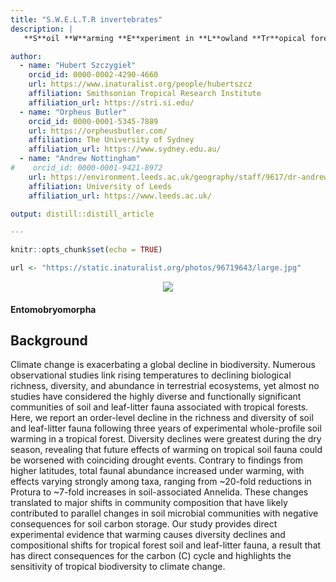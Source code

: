 ```yaml
---
title: "S.W.E.L.T.R invertebrates"
description: |
   **S**oil **W**arming **E**xperiment in **L**owland **Tr**opical forest

author:
  - name: "Hubert Szczygieł"
    orcid_id: 0000-0002-4290-4660
    url: https://www.inaturalist.org/people/hubertszcz
    affiliation: Smithsonian Tropical Research Institute
    affiliation_url: https://stri.si.edu/
  - name: "Orpheus Butler"
    orcid_id: 0000-0001-5345-7889
    url: https://orpheusbutler.com/
    affiliation: The University of Sydney
    affiliation_url: https://www.sydney.edu.au/
  - name: "Andrew Nottingham"
#    orcid_id: 0000-0001-9421-8972
    url: https://environment.leeds.ac.uk/geography/staff/9617/dr-andrew-nottingham
    affiliation: University of Leeds
    affiliation_url: https://www.leeds.ac.uk/

output: distill::distill_article

---
```


```r
knitr::opts_chunk$set(echo = TRUE)
```

```r
url <- "https://static.inaturalist.org/photos/96719643/large.jpg"
```

<center><img src="`r url`"></center>
#### Entomobryomorpha

## Background
Climate change is exacerbating a global decline in biodiversity. Numerous observational studies link rising temperatures to declining biological richness, diversity, and abundance in terrestrial ecosystems, yet almost no studies have considered the highly diverse and functionally significant communities of soil and leaf-litter fauna associated with tropical forests. Here, we report an order-level decline in the richness and diversity of soil and leaf-litter fauna following three years of experimental whole-profile soil warming in a tropical forest. Diversity declines were greatest during the dry season, revealing that future effects of warming on tropical soil fauna could be worsened with coinciding drought events. Contrary to findings from higher latitudes, total faunal abundance increased under warming, with effects varying strongly among taxa, ranging from ~20-fold reductions in Protura to ~7-fold increases in soil-associated Annelida. These changes translated to major shifts in community composition that have likely contributed to parallel changes in soil microbial communities with negative consequences for soil carbon storage. Our study provides direct experimental evidence that warming causes diversity declines and compositional shifts for tropical forest soil and leaf-litter fauna, a result that has direct consequences for the carbon (C) cycle and highlights the sensitivity of tropical biodiversity to climate change.